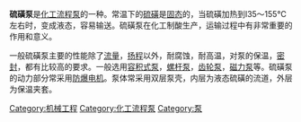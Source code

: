 {{Unreferenced|time=2021-05-27T15:18:41+00:00}}
'''硫磺泵'''是[[化工流程泵|化工流程泵]]的一种。常温下的[[硫磺|硫磺]]是[[固态|固态]]的，当硫磺加热到l35～155℃左右时，变成液态，容易输送。硫磺泵在化工制酸生产，运输过程中有非常重要的作用和意义。

一般硫磺泵主要的性能除了[[流量|流量]]，[[扬程|扬程]]以外，耐腐蚀，耐高温，对泵的保温，[[密封|密封]]，都有比较高的要求。一般选用[[容积式泵|容积式泵]]，[[螺杆泵|螺杆泵]]，[[齿轮泵|齿轮泵]]，[[磁力泵|磁力泵]]等。硫磺泵的动力部分常采用[[防爆电机|防爆电机]]。泵体常采用双层泵壳，内层为液态硫磺的流道，外层为保温夹套。

[[Category:机械工程|Category:机械工程]]
[[Category:化工流程泵|Category:化工流程泵]]
[[Category:泵|Category:泵]]